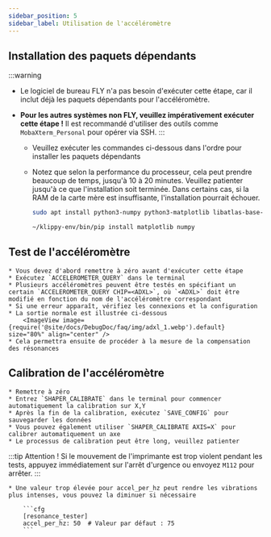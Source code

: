 ```yaml
---
sidebar_position: 5
sidebar_label: Utilisation de l'accéléromètre
---
```




## Installation des paquets dépendants

:::warning
- Le logiciel de bureau FLY n'a pas besoin d'exécuter cette étape, car il inclut déjà les paquets dépendants pour l'accéléromètre.
- **Pour les autres systèmes non FLY, veuillez impérativement exécuter cette étape !** Il est recommandé d'utiliser des outils comme `MobaXterm_Personal` pour opérer via SSH.
:::

    * Veuillez exécuter les commandes ci-dessous dans l'ordre pour installer les paquets dépendants
    * Notez que selon la performance du processeur, cela peut prendre beaucoup de temps, jusqu'à 10 à 20 minutes. Veuillez patienter jusqu'à ce que l'installation soit terminée. Dans certains cas, si la RAM de la carte mère est insuffisante, l'installation pourrait échouer.

        ```bash
        sudo apt install python3-numpy python3-matplotlib libatlas-base-dev
        ```

        ```bash
        ~/klippy-env/bin/pip install matplotlib numpy
        ```

## Test de l'accéléromètre

    * Vous devez d'abord remettre à zéro avant d'exécuter cette étape
    * Exécutez `ACCELEROMETER_QUERY` dans le terminal
    * Plusieurs accéléromètres peuvent être testés en spécifiant un certain `ACCELEROMETER_QUERY CHIP=<ADXL>`, où `<ADXL>` doit être modifié en fonction du nom de l'accéléromètre correspondant
    * Si une erreur apparaît, vérifiez les connexions et la configuration
    * La sortie normale est illustrée ci-dessous
        <ImageView image={require('@site/docs/DebugDoc/faq/img/adxl_1.webp').default} size="80%" align="center" />
    * Cela permettra ensuite de procéder à la mesure de la compensation des résonances


## Calibration de l'accéléromètre

    * Remettre à zéro
    * Entrez `SHAPER_CALIBRATE` dans le terminal pour commencer automatiquement la calibration sur X,Y
    * Après la fin de la calibration, exécutez `SAVE_CONFIG` pour sauvegarder les données
    * Vous pouvez également utiliser `SHAPER_CALIBRATE AXIS=X` pour calibrer automatiquement un axe
    * Le processus de calibration peut être long, veuillez patienter

:::tip
Attention ! Si le mouvement de l'imprimante est trop violent pendant les tests, appuyez immédiatement sur l'arrêt d'urgence ou envoyez `M112` pour arrêter.
:::

    * Une valeur trop élevée pour accel_per_hz peut rendre les vibrations plus intenses, vous pouvez la diminuer si nécessaire

        ```cfg
        [resonance_tester]
        accel_per_hz: 50  # Valeur par défaut : 75
        ```
